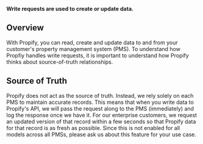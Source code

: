 **Write requests are used to create or update data.**

## Overview
With Propify, you can read, create and update data to and from your customer's property management system (PMS). To understand how Propfiy handles write requests, it is important to understand how Propify thinks about source-of-truth relationships.

## Source of Truth
Propify does not act as the source of truth. Instead, we rely solely on each PMS to maintain accurate records. This means that when you write data to Propify's API, we will pass the request along to the PMS (immediately) and log the response once we have it. For our enterprise customers, we request an updated version of that record within a few seconds so that Propify data for that record is as fresh as possible. Since this is not enabled for all models across all PMSs, please ask us about this feature for your use case.